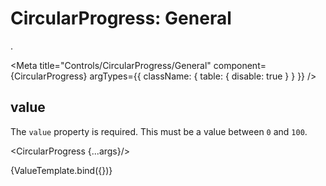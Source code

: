 
# CircularProgress: General
.

<Meta 
  title="Controls/CircularProgress/General" 
  component={CircularProgress}
  argTypes={{
    className: { table: { disable: true } }
  }}
/>


## value

The `value` property is required. This must be a value between `0` and `100`.

  <CircularProgress {...args}/>
  <CircularProgress padded color="green" background value={50}/>
  <CircularProgress padded color="pink" background value={80}/>
  <CircularProgress padded color="red" background value={100}/>
</div>

<Canvas>
  <Story
    name="value"
    args={{value: 30, padded: true, background: true}}>
    {ValueTemplate.bind({})}
  </Story>
</Canvas>

